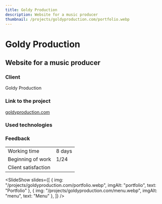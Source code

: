 ```yaml
---
title: Goldy Production
description: Website for a music producer
thumbnail: /projects/goldyproduction.com/portfolio.webp 
---
```



# Goldy Production 

## Website for a music producer 

### Client

Goldy Production

### Link to the project

[goldyproduction.com](https://goldyproduction.com)

### Used technologies

<div class="not-prose mt-5 flex flex-wrap gap-7">
  <Technology name="Astro" color="#7310a3" size={40}>
    <Icon name="simple-icons:astro" size={40} />
  </Technology>
  <Technology name="TypeScript" color="#3178c6" size={40}>
    <Icon name="logos:typescript-icon" size={40} />
  </Technology>
  <Technology name="tailwindcss" color="#139494" size={40}>
    <Icon name="logos:tailwindcss-icon" size={40} />
  </Technology>
</div>

### Feedback

|                     |                              |
| ------------------- | ---------------------------- |
| Working time        | 8 days                       |
| Beginning of work   | 1/24                         |
| Client satisfaction | <StarsRating rating={3.5} /> |

<SlideShow
  slides={[
    { img: "/projects/goldyproduction.com/portfolio.webp", imgAlt: "portfolio", text: "Portfolio" },
    { img: "/projects/goldyproduction.com/menu.webp", imgAlt: "menu", text: "Menu" },
  ]}
/>
